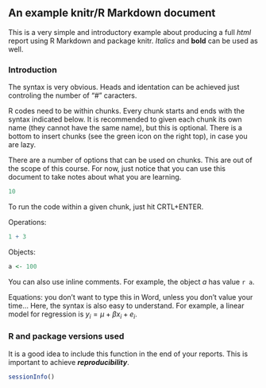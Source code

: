 ## An example knitr/R Markdown document

This is a very simple and introductory example about producing a full _html_ report using R Markdown and package knitr. _Italics_ and **bold** can be used as well.

### Introduction

The syntax is very obvious. Heads and identation can be achieved just controling the number of "#" caracters.

R codes need to be within chunks. Every chunk starts and ends with the syntax indicated below. It is recommended to given each chunk its own name (they cannot have the same name), but this is optional. There is a bottom to insert chunks (see the green icon on the right top), in case you are lazy.

There are a number of options that can be used on chunks. This are out of the scope of this course. For now, just notice that you can use this document to take notes about what you are learning.

```r
10
```

To run the code within a given chunk, just hit CRTL+ENTER.

Operations:

```r
1 + 3
```

Objects:

```r
a <- 100
```

You can also use inline comments. For example, the object _a_ has value `r a`.

Equations: you don't want to type this in Word, unless you don't value your time... Here, the syntax is also easy to understand. For example, a linear model for regression is $y_{i}=\mu+\beta x_{i}+e_{i}$.

### R and package versions used

It is a good idea to include this function in the end of your reports. This is important to achieve _**reproducibility**_.

```r
sessionInfo()
```
